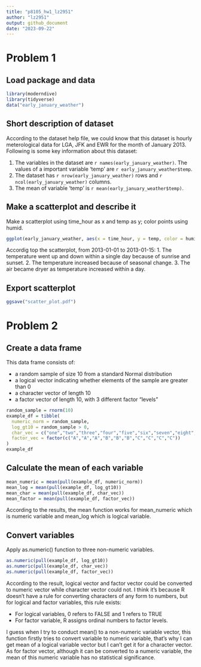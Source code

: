 ```yaml
---
title: "p8105_hw1_lz2951"
author: "lz2951"
output: github_document
date: "2023-09-22"
---
```


# Problem 1

## Load package and data

```r
library(moderndive)
library(tidyverse)
data("early_january_weather")
```

## Short description of dataset

According to the dataset help file, we could know that this dataset is hourly meterological data for LGA, JFK and EWR for the month of January 2013. Following is some key information about this dataset:

1.  The variables in the dataset are `r names(early_january_weather)`. The values of a important variable 'temp' are `r early_january_weather$temp`.
2.  The dataset has `r nrow(early_january_weather)` rows and `r ncol(early_january_weather)` columns.
3.  The mean of variable 'temp' is `r mean(early_january_weather$temp)`.

## Make a scatterplot and describe it

Make a scatterplot using time_hour as x and temp as y; color points using humid.

```r
ggplot(early_january_weather, aes(x = time_hour, y = temp, color = humid)) + geom_point()
```

Accordig top the scatterplot, from 2013-01-01 to 2013-01-15: 1. The temperature went up and down within a single day because of sunrise and sunset. 2. The temperature increased because of seasonal change. 3. The air became dryer as temperature increased within a day.

## Export scatterplot

```r
ggsave("scatter_plot.pdf")
```

# Problem 2

## Create a data frame

This data frame consists of:

-   a random sample of size 10 from a standard Normal distribution
-   a logical vector indicating whether elements of the sample are greater than 0
-   a character vector of length 10
-   a factor vector of length 10, with 3 different factor "levels"

```r
random_sample = rnorm(10)
example_df = tibble(
  numeric_norm = random_sample,
  log_gt10 = random_sample > 0,
  char_vec = c("one","two","three","four","five","six","seven","eight","nine","ten"),
  factor_vec = factor(c("A","A","A","B","B","B","C","C","C","C"))
)
example_df
```

## Calculate the mean of each variable

```r
mean_numeric = mean(pull(example_df, numeric_norm))
mean_log = mean(pull(example_df, log_gt10))
mean_char = mean(pull(example_df, char_vec))
mean_factor = mean(pull(example_df, factor_vec))
```

According to the results, the mean function works for mean_numeric which is numeric variable and mean_log which is logical variable.

## Convert variables

Apply as.numeric() function to three non-numeric variables.

```r
as.numeric(pull(example_df, log_gt10))
as.numeric(pull(example_df, char_vec))
as.numeric(pull(example_df, factor_vec))
```

According to the result, logical vector and factor vector could be converted to numeric vector while character vector could not. I think it's because R doesn't have a rule for converting characters of any form to numbers, but for logical and factor variables, this rule exists:

- For logical variables, 0 refers to FALSE and 1 refers to TRUE
- For factor variable, R assigns ordinal numbers to factor levels.

I guess when I try to conduct mean() to a non-numeric variable vector, this function firstly tries to convert variable to numeric variable, that's why I can get mean of a logical variable vector but I can't get it for a character vector. As for factor vector, although it can be converted to a numeric variable, the mean of this numeric variable has no statistical significance.
